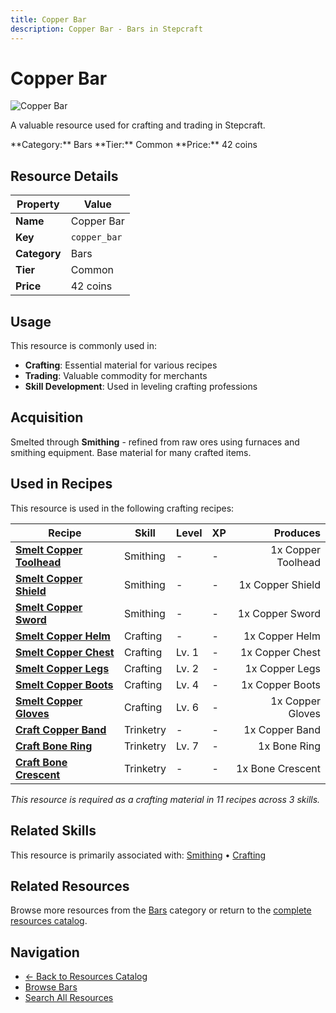 ```yaml
---
title: Copper Bar
description: Copper Bar - Bars in Stepcraft
---
```


# Copper Bar

<div className="flex items-start gap-6 mb-8">
  <div className="flex-shrink-0">
    <img src="/assets/resources/smithing/copper_bar.png" alt="Copper Bar" className="w-24 h-24 border rounded-lg" />
  </div>
  <div className="flex-1">
    <div className="space-y-2">
      <p className="text-lg text-muted-foreground">A valuable resource used for crafting and trading in Stepcraft.</p>
      <div className="flex flex-wrap gap-4 text-sm">
        <span className="px-2 py-1 bg-blue-100 dark:bg-blue-900 rounded-md">
          **Category:** Bars
        </span>
        <span className="px-2 py-1 bg-gray-100 dark:bg-gray-900 rounded-md">
          **Tier:** Common
        </span>
        <span className="px-2 py-1 bg-green-100 dark:bg-green-900 rounded-md">
          **Price:** 42 coins
        </span>
      </div>
    </div>
  </div>
</div>

## Resource Details

| Property | Value |
|----------|-------|
| **Name** | Copper Bar |
| **Key** | `copper_bar` |
| **Category** | Bars |
| **Tier** | Common |
| **Price** | 42 coins |


## Usage

This resource is commonly used in:

- **Crafting**: Essential material for various recipes
- **Trading**: Valuable commodity for merchants
- **Skill Development**: Used in leveling crafting professions


## Acquisition

Smelted through **Smithing** - refined from raw ores using furnaces and smithing equipment. Base material for many crafted items.


## Used in Recipes

This resource is used in the following crafting recipes:

| Recipe | Skill | Level | XP | Produces |
|--------|-------|-------|----|---------:|
| **[Smelt Copper Toolhead](/docs/resources/individual/copper_toolhead)** | Smithing | - | - | 1x Copper Toolhead |
| **[Smelt Copper Shield](/docs/items/individual/copper_shield)** | Smithing | - | - | 1x Copper Shield |
| **[Smelt Copper Sword](/docs/items/individual/copper_sword)** | Smithing | - | - | 1x Copper Sword |
| **[Smelt Copper Helm](/docs/items/individual/copper_helm)** | Crafting | - | - | 1x Copper Helm |
| **[Smelt Copper Chest](/docs/items/individual/copper_chest)** | Crafting | Lv. 1 | - | 1x Copper Chest |
| **[Smelt Copper Legs](/docs/items/individual/copper_legs)** | Crafting | Lv. 2 | - | 1x Copper Legs |
| **[Smelt Copper Boots](/docs/items/individual/copper_boots)** | Crafting | Lv. 4 | - | 1x Copper Boots |
| **[Smelt Copper Gloves](/docs/items/individual/copper_gloves)** | Crafting | Lv. 6 | - | 1x Copper Gloves |
| **[Craft Copper Band](/docs/resources/individual/copper_band)** | Trinketry | - | - | 1x Copper Band |
| **[Craft Bone Ring](/docs/items/individual/bone_ring)** | Trinketry | Lv. 7 | - | 1x Bone Ring |
| **[Craft Bone Crescent](/docs/resources/individual/bone_crescent)** | Trinketry | - | - | 1x Bone Crescent |

*This resource is required as a crafting material in 11 recipes across 3 skills.*


## Related Skills

This resource is primarily associated with: [Smithing](/docs/skills/individual/smithing) • [Crafting](/docs/skills/individual/crafting)

## Related Resources

Browse more resources from the [Bars](/docs/resources#bars) category or return to the [complete resources catalog](/docs/resources).

## Navigation

- [← Back to Resources Catalog](/docs/resources)
- [Browse Bars](/docs/resources#bars)
- [Search All Resources](/search)
